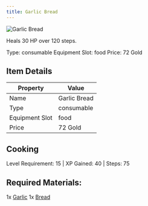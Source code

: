 ```yaml
---
title: Garlic Bread
---
```


<div className="flex items-start gap-6 mb-8">
  <div className="flex-shrink-0">
    <img src="/assets/resources/cooking/garlicbread.png" alt="Garlic Bread" className="w-24 h-24 border rounded-lg" />
  </div>
  <div className="flex-1">
    <div className="space-y-2">
      <p className="text-lg text-muted-foreground">Heals 30 HP over 120 steps.</p>
      <div className="flex flex-wrap gap-4 text-sm">
        <span className="px-2 py-1 bg-green-100 dark:bg-green-900 rounded-md">
          Type: consumable
        </span>
        <span className="px-2 py-1 bg-purple-100 dark:bg-purple-900 rounded-md">
          Equipment Slot: food
        </span>
        <span className="px-2 py-1 bg-yellow-100 dark:bg-yellow-900 rounded-md">
          Price: 72 Gold
        </span>
      </div>
    </div>
  </div>
</div>

## Item Details
| Property | Value |
|----------|-------|
| Name | Garlic Bread |
| Type | consumable |
| Equipment Slot | food |
| Price | 72 Gold |

## Cooking
Level Requirement: 15 | XP Gained: 40 | Steps: 75

## Required Materials:
1x [Garlic](/docs/resources/individual/garlic)
1x [Bread](/docs/items/individual/bread)

